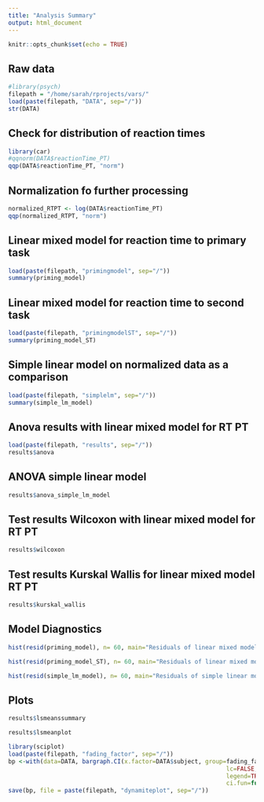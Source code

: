 ```yaml
---
title: "Analysis Summary"
output: html_document
---
```


```r
knitr::opts_chunk$set(echo = TRUE)
```

## Raw data
```r
#library(psych)
filepath = "/home/sarah/rprojects/vars/"
load(paste(filepath, "DATA", sep="/"))
str(DATA)
```

## Check for distribution of reaction times

```r
library(car)
#qqnorm(DATA$reactionTime_PT)
qqp(DATA$reactionTime_PT, "norm")
```

## Normalization fo further processing 

```r
normalized_RTPT <- log(DATA$reactionTime_PT)
qqp(normalized_RTPT, "norm")
```


## Linear mixed model for reaction time to primary task 
```r
load(paste(filepath, "primingmodel", sep="/"))
summary(priming_model)

```

## Linear mixed model for reaction time to second task
```r
load(paste(filepath, "primingmodelST", sep="/"))
summary(priming_model_ST)

```

## Simple linear model on normalized data as a comparison
```r
load(paste(filepath, "simplelm", sep="/"))
summary(simple_lm_model)

```


## Anova results with linear mixed model for RT PT
```r
load(paste(filepath, "results", sep="/"))
results$anova
```

## ANOVA simple linear model
```r
results$anova_simple_lm_model
```

## Test results Wilcoxon with linear mixed model for RT PT
```r
results$wilcoxon
```

## Test results Kurskal Wallis for linear mixed model RT PT
```r
results$kurskal_wallis
```


## Model Diagnostics
```r
hist(resid(priming_model), n= 60, main="Residuals of linear mixed model of reaction times to PT")
```    

```r
hist(resid(priming_model_ST), n= 60, main="Residuals of linear mixed model of reaction times to ST")
```   

```r
hist(resid(simple_lm_model), n= 60, main="Residuals of simple linear model to normalized RT PT")
```   

## Plots
```r
results$lsmeanssummary
``` 

```r
results$lsmeanplot
``` 

```r
library(sciplot)
load(paste(filepath, "fading_factor", sep="/"))
bp <-with(data=DATA, bargraph.CI(x.factor=DATA$subject, group=fading_factor, response=normalized_RTPT,
                                                              lc=FALSE, xlab="Subjects",
                                                              legend=TRUE, x.leg=3.3, cex.leg=1.3, cex.names=1.5, cex.lab = 1.5,
                                                              ci.fun=function(x) {c(mean(x) - 1.96*se(x), mean(x) + 1.96*se(x))}))
save(bp, file = paste(filepath, "dynamiteplot", sep="/"))
```



